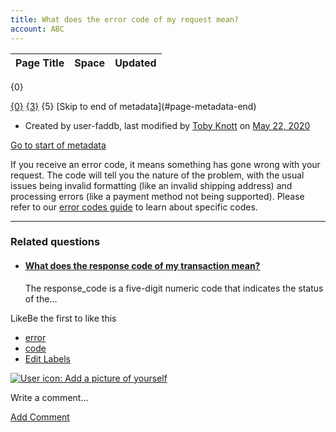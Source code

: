 ```yaml
---
title: What does the error code of my request mean?
account: ABC
---
```


<table class="aui"> <thead> <tr class="header"> <th class="search-result-title">Page Title</th> <th class="search-result-space">Space</th> <th class="search-result-date">Updated</th> </tr> </thead> </table> <p class="search-result-count">{0}</p> <tr class="search-result"> <td class="search-result-title"><a href="{1}" class="content-type-{2}"><span>{0}</span></a></td> <td class="search-result-space"><a class="space" href="/display/{4}/" title="{3}">{3}</a></td> <td class="search-result-date"><span class="date" title="{6}">{5}</span></td> </tr> [Skip to end of metadata](#page-metadata-end)

*   Created by user-faddb, last modified by [Toby Knott](    /display/~toby.knott
    ) on [May 22, 2020](/pages/diffpagesbyversion.action?pageId=721102&selectedPageVersions=3&selectedPageVersions=4 "Show changes")

[Go to start of metadata](#page-metadata-start)

If you receive an error code, it means something has gone wrong with your request. The code will tell you the nature of the problem, with the usual issues being invalid formatting (like an invalid shipping address) and processing errors (like a payment method not being supported). Please refer to our [error codes guide](/display/DOCS/Error+codes) to learn about specific codes.

* * *

### Related questions

*   #### [What does the response code of my transaction mean?](/pages/viewpage.action?pageId=721098)
    
    The response\_code is a five-digit numeric code that indicates the status of the...

LikeBe the first to like this

*   [error](/label/FAQ/error)
*   [code](/label/FAQ/code)
*   [Edit Labels](# "Edit Labels (Type 'l')")

[![User icon: Add a picture of yourself](/s/en_GB/7901/abf7b35644d5a5d1d7e4b0969a83e8eb2b569fb5/_/images/icons/profilepics/add_profile_pic.svg)](/users/profile/editmyprofilepicture.action)

Write a comment…

[Add Comment](/pages/viewpage.action?pageId=721102&showComments=true&showCommentArea=true#addcomment)